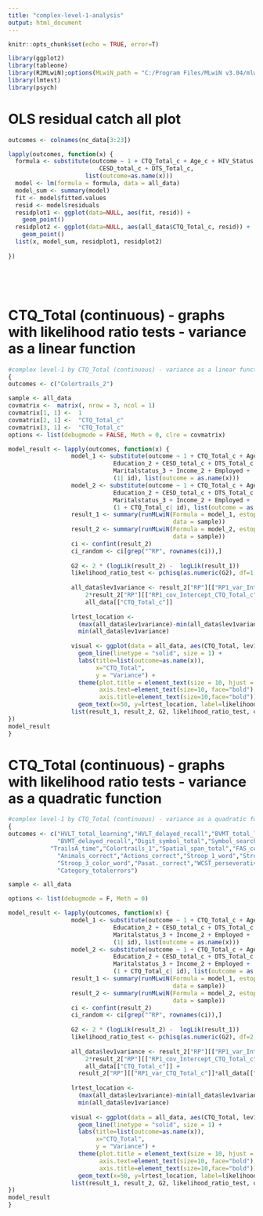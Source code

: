 ```yaml
---
title: "complex-level-1-analysis"
output: html_document
---
```


```r
knitr::opts_chunk$set(echo = TRUE, error=T)
```

```r
library(ggplot2)
library(tableone)
library(R2MLwiN);options(MLwiN_path = "C:/Program Files/MLwiN v3.04/mlwin.exe")
library(lmtest)
library(psych)
```


# OLS residual catch all plot
```r

outcomes <- colnames(nc_data[3:23])

lapply(outcomes, function(x) {
  formula <- substitute(outcome ~ 1 + CTQ_Total_c + Age_c + HIV_Status + Education_2 + Maritalstatus_3 + Income_2 + Employed +
                          CESD_total_c + DTS_Total_c,
                      list(outcome=as.name(x)))
  model <- lm(formula = formula, data = all_data)
  model_sum <- summary(model)
  fit <- model$fitted.values
  resid <- model$residuals
  residplot1 <- ggplot(data=NULL, aes(fit, resid)) +
    geom_point()
  residplot2 <- ggplot(data=NULL, aes(all_data$CTQ_Total_c, resid)) +
    geom_point()
  list(x, model_sum, residplot1, residplot2)
              
})






```



# CTQ_Total (continuous) - graphs with likelihood ratio tests - variance as a linear function
```r
#complex level-1 by CTQ_Total (continuous) - variance as a linear function
{
outcomes <- c("Colortrails_2")

sample <- all_data
covmatrix <-  matrix(, nrow = 3, ncol = 1)
covmatrix[1, 1] <-  1
covmatrix[2, 1] <-  "CTQ_Total_c"
covmatrix[3, 1] <-  "CTQ_Total_c"
options <- list(debugmode = FALSE, Meth = 0, clre = covmatrix)

model_result <- lapply(outcomes, function(x) {
                  model_1 <- substitute(outcome ~ 1 + CTQ_Total_c + Age_c + HIV_Status + 
                              Education_2 + CESD_total_c + DTS_Total_c +
                              Maritalstatus_3 + Income_2 + Employed +
                              (1| id), list(outcome = as.name(x)))
                  model_2 <- substitute(outcome ~ 1 + CTQ_Total_c + Age_c + HIV_Status + 
                              Education_2 + CESD_total_c + DTS_Total_c +
                              Maritalstatus_3 + Income_2 + Employed +
                              (1 + CTQ_Total_c| id), list(outcome = as.name(x)))
                  result_1 <- summary(runMLwiN(Formula = model_1, estoptions = options,
                                               data = sample))
                  result_2 <- summary(runMLwiN(Formula = model_2, estoptions = options,
                                               data = sample))
                  ci <- confint(result_2)
                  ci_random <- ci[grep("^RP", rownames(ci)),]
                  
                  G2 <- 2 * (logLik(result_2) -  logLik(result_1))
                  likelihood_ratio_test <- pchisq(as.numeric(G2), df=1, lower.tail=F)
                  
                  all_data$lev1variance <- result_2["RP"][["RP1_var_Intercept"]] +
                      2*result_2["RP"][["RP1_cov_Intercept_CTQ_Total_c"]]*
                      all_data[["CTQ_Total_c"]]  
                  
                  lrtest_location <- 
                    (max(all_data$lev1variance)-min(all_data$lev1variance))/2 +
                    min(all_data$lev1variance)
                  
                  visual <- ggplot(data = all_data, aes(CTQ_Total, lev1variance)) +
                    geom_line(linetype = "solid", size = 1) +
                    labs(title=list(outcome=as.name(x)),
                         x="CTQ_Total",
                         y = "Variance") +
                    theme(plot.title = element_text(size = 10, hjust = 0.5, face = "bold"),
                          axis.text=element_text(size=10, face="bold"),
                          axis.title=element_text(size=10,face="bold")) +
                    geom_text(x=50, y=lrtest_location, label=likelihood_ratio_test, size=4)
                  list(result_1, result_2, G2, likelihood_ratio_test, ci_random, visual)
})
model_result
}
```

# CTQ_Total (continuous) - graphs with likelihood ratio tests - variance as a quadratic function
```r
#complex level-1 by CTQ_Total (continuous) - variance as a quadratic function
{
outcomes <- c("HVLT_total_learning","HVLT_delayed_recall","BVMT_total_learning", # remove Peg_dominant, Peg_nondominant, Colortrails_2
              "BVMT_delayed_recall","Digit_symbol_total","Symbol_search_total",
            "TrailsA_time","Colortrails_1","Spatial_span_total","FAS_correct",
              "Animals_correct","Actions_correct","Stroop_1_word","Stroop_2_color",
              "Stroop_3_color_word","Pasat._correct","WCST_perseverative_responses",
              "Category_totalerrors")

sample <- all_data

options <- list(debugmode = F, Meth = 0)

model_result <- lapply(outcomes, function(x) {
                  model_1 <- substitute(outcome ~ 1 + CTQ_Total_c + Age_c + HIV_Status + 
                              Education_2 + CESD_total_c + DTS_Total_c +
                              Maritalstatus_3 + Income_2 + Employed +
                              (1| id), list(outcome = as.name(x)))
                  model_2 <- substitute(outcome ~ 1 + CTQ_Total_c + Age_c + HIV_Status + 
                              Education_2 + CESD_total_c + DTS_Total_c +
                              Maritalstatus_3 + Income_2 + Employed +
                              (1 + CTQ_Total_c| id), list(outcome = as.name(x)))
                  result_1 <- summary(runMLwiN(Formula = model_1, estoptions = options,
                                               data = sample))
                  result_2 <- summary(runMLwiN(Formula = model_2, estoptions = options,
                                               data = sample))
                  ci <- confint(result_2)
                  ci_random <- ci[grep("^RP", rownames(ci)),]
                  
                  G2 <- 2 * (logLik(result_2) -  logLik(result_1))
                  likelihood_ratio_test <- pchisq(as.numeric(G2), df=2, lower.tail=F)
                  
                  all_data$lev1variance <- result_2["RP"][["RP1_var_Intercept"]] +
                      2*result_2["RP"][["RP1_cov_Intercept_CTQ_Total_c"]]*
                      all_data[["CTQ_Total_c"]] +
                    result_2["RP"][["RP1_var_CTQ_Total_c"]]*all_data[["CTQ_Total_c"]]^2 
                  
                  lrtest_location <- 
                    (max(all_data$lev1variance)-min(all_data$lev1variance))/2 +
                    min(all_data$lev1variance)
                  
                  visual <- ggplot(data = all_data, aes(CTQ_Total, lev1variance)) +
                    geom_line(linetype = "solid", size = 1) +
                    labs(title=list(outcome=as.name(x)),
                         x="CTQ_Total",
                         y = "Variance") +
                    theme(plot.title = element_text(size = 10, hjust = 0.5, face = "bold"),
                          axis.text=element_text(size=10, face="bold"),
                          axis.title=element_text(size=10,face="bold")) +
                    geom_text(x=50, y=lrtest_location, label=likelihood_ratio_test, size=4)
                  list(result_1, result_2, G2, likelihood_ratio_test, ci_random, visual)
})
model_result
}
```



